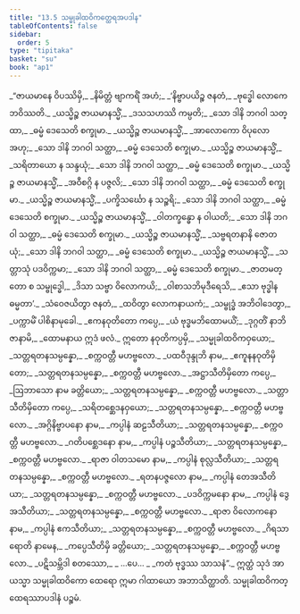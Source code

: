 ```yaml
---
title: "13.5 သမ္မုခါထဝိကတ္ထေရအပဒါန"
tableOfContents: false
sidebar:
  order: 5
type: "tipitaka"
basket: "su"
book: "ap1"
---
```



<DynamicBreadcrumb />

<Division number="41" book="ap1" e="ch" v="20" p="173">

<Paragraph number="2102" type="verses" book="ap1">
_“ဇာယမာနေ ဝိပဿိမှိ,_  
_နိမိတ္တံ ဗျာကရိံ အဟံ;_  
_‘နိဗ္ဗာပယိဉ္စ ဇနတံ,_  
_ဗုဒ္ဓေါ လောကေ ဘဝိဿတိ._  

</Paragraph>

</Division>
<Division number="42" book="ap1" e="ch" v="20" p="174">

<Paragraph number="2103" type="verses" book="ap1">
_ယသ္မိဉ္စ ဇာယမာနသ္မိံ,_  
_ဒသသဟဿိ ကမ္ပတိ;_  
_သော ဒါနိ ဘဂဝါ သတ္ထာ,_  
_ဓမ္မံ ဒေသေတိ စက္ခုမာ._  

</Paragraph>

</Division>
<Division number="43" book="ap1" e="ch" v="20" p="174">

<Paragraph number="2104" type="verses" book="ap1">
_ယသ္မိဉ္စ ဇာယမာနသ္မိံ,_  
_အာလောကော ဝိပုလော အဟု;_  
_သော ဒါနိ ဘဂဝါ သတ္ထာ,_  
_ဓမ္မံ ဒေသေတိ စက္ခုမာ._  

</Paragraph>

</Division>
<Division number="44" book="ap1" e="ch" v="20" p="174">

<Paragraph number="2105" type="verses" book="ap1">
_ယသ္မိဉ္စ ဇာယမာနသ္မိံ,_  
_သရိတာယော န သန္ဒယုံ;_  
_သော ဒါနိ ဘဂဝါ သတ္ထာ,_  
_ဓမ္မံ ဒေသေတိ စက္ခုမာ._  

</Paragraph>

</Division>
<Division number="45" book="ap1" e="ch" v="20" p="174">

<Paragraph number="2106" type="verses" book="ap1">
_ယသ္မိဉ္စ ဇာယမာနသ္မိံ,_  
_အဝီစဂ္ဂိ န ပဇ္ဇလိ;_  
_သော ဒါနိ ဘဂဝါ သတ္ထာ,_  
_ဓမ္မံ ဒေသေတိ စက္ခုမာ._  

</Paragraph>

</Division>
<Division number="46" book="ap1" e="ch" v="20" p="174">

<Paragraph number="2107" type="verses" book="ap1">
_ယသ္မိဉ္စ ဇာယမာနသ္မိံ,_  
_ပက္ခိသင်္ဃော န သဉ္စရိ;_  
_သော ဒါနိ ဘဂဝါ သတ္ထာ,_  
_ဓမ္မံ ဒေသေတိ စက္ခုမာ._  

</Paragraph>

</Division>
<Division number="47" book="ap1" e="ch" v="20" p="174">

<Paragraph number="2108" type="verses" book="ap1">
_ယသ္မိဉ္စ ဇာယမာနသ္မိံ,_  
_ဝါတက္ခန္ဓော န ဝါယတိ;_  
_သော ဒါနိ ဘဂဝါ သတ္ထာ,_  
_ဓမ္မံ ဒေသေတိ စက္ခုမာ._  

</Paragraph>

</Division>
<Division number="48" book="ap1" e="ch" v="20" p="174">

<Paragraph number="2109" type="verses" book="ap1">
_ယသ္မိဉ္စ ဇာယမာနသ္မိံ,_  
_သဗ္ဗရတနာနိ ဇောတယုံ;_  
_သော ဒါနိ ဘဂဝါ သတ္ထာ,_  
_ဓမ္မံ ဒေသေတိ စက္ခုမာ._  

</Paragraph>

</Division>
<Division number="49" book="ap1" e="ch" v="20" p="174">

<Paragraph number="2110" type="verses" book="ap1">
_ယသ္မိဉ္စ ဇာယမာနသ္မိံ,_  
_သတ္တာသုံ ပဒဝိက္ကမာ;_  
_သော ဒါနိ ဘဂဝါ သတ္ထာ,_  
_ဓမ္မံ ဒေသေတိ စက္ခုမာ._  

</Paragraph>

</Division>
<Division number="50" book="ap1" e="ch" v="20" p="174">

<Paragraph number="2111" type="verses" book="ap1">
_ဇာတမတ္တော စ သမ္ဗုဒ္ဓေါ,_  
_ဒိသာ သဗ္ဗာ ဝိလောကယိ;_  
_ဝါစာသဘိမုဒီရေသိ,_  
_ဧသာ ဗုဒ္ဓါန ဓမ္မတာ’._  

</Paragraph>

</Division>
<Division number="51" book="ap1" e="ch" v="20" p="174">

<Paragraph number="2112" type="verses" book="ap1">
_သံဝေဇယိတွာ ဇနတံ,_  
_ထဝိတွာ လောကနာယကံ;_  
_သမ္ဗုဒ္ဓံ အဘိဝါဒေတွာ,_  
_ပက္ကာမိံ ပါစိနာမုခေါ._  

</Paragraph>

</Division>
<Division number="52" book="ap1" e="ch" v="20" p="174">

<Paragraph number="2113" type="verses" book="ap1">
_ဧကနဝုတိတော ကပ္ပေ,_  
_ယံ ဗုဒ္ဓမဘိထောမယိံ;_  
_ဒုဂ္ဂတိံ နာဘိဇာနာမိ,_  
_ထောမနာယ ဣဒံ ဖလံ._  

</Paragraph>

</Division>
<Division number="53" book="ap1" e="ch" v="20" p="174">

<Paragraph number="2114" type="verses" book="ap1">
ဣတော နဝုတိကပ္ပမှိ,_  
_သမ္မုခါထဝိကဝှယော;_  
_သတ္တရတနသမ္ပန္နော,_  
_စက္ကဝတ္တီ မဟဗ္ဗလော._  

</Paragraph>

</Division>
<Division number="54" book="ap1" e="ch" v="20" p="174">

<Paragraph number="2115" type="verses" book="ap1">
_ပထဝီဒုန္ဒုဘိ နာမ,_  
_ဧကူနနဝုတိမှိတော;_  
_သတ္တရတနသမ္ပန္နော,_  
_စက္ကဝတ္တီ မဟဗ္ဗလော._  

</Paragraph>

</Division>
<Division number="55" book="ap1" e="ch" v="20" p="175">

<Paragraph number="2116" type="verses" book="ap1">
_အဋ္ဌာသီတိမှိတော ကပ္ပေ,_  
_ဩဘာသော နာမ ခတ္တိယော;_  
_သတ္တရတနသမ္ပန္နော,_  
_စက္ကဝတ္တီ မဟဗ္ဗလော._  

</Paragraph>

</Division>
<Division number="56" book="ap1" e="ch" v="20" p="175">

<Paragraph number="2117" type="verses" book="ap1">
_သတ္တာသီတိမှိတော ကပ္ပေ,_  
_သရိတစ္ဆေဒနဝှယော;_  
_သတ္တရတနသမ္ပန္နော,_  
_စက္ကဝတ္တီ မဟဗ္ဗလော._  

</Paragraph>

</Division>
<Division number="57" book="ap1" e="ch" v="20" p="175">

<Paragraph number="2118" type="verses" book="ap1">
_အဂ္ဂိနိဗ္ဗာပနော နာမ,_  
_ကပ္ပါနံ ဆဠသီတိယာ;_  
_သတ္တရတနသမ္ပန္နော,_  
_စက္ကဝတ္တီ မဟဗ္ဗလော._  

</Paragraph>

</Division>
<Division number="58" book="ap1" e="ch" v="20" p="175">

<Paragraph number="2119" type="verses" book="ap1">
_ဂတိပစ္ဆေဒနော နာမ,_  
_ကပ္ပါနံ ပဉ္စသီတိယာ;_  
_သတ္တရတနသမ္ပန္နော,_  
_စက္ကဝတ္တီ မဟဗ္ဗလော._  

</Paragraph>

</Division>
<Division number="59" book="ap1" e="ch" v="20" p="175">

<Paragraph number="2120" type="verses" book="ap1">
_ရာဇာ ဝါတသမော နာမ,_  
_ကပ္ပါနံ စုလ္လသီတိယာ;_  
_သတ္တရတနသမ္ပန္နော,_  
_စက္ကဝတ္တီ မဟဗ္ဗလော._  

</Paragraph>

</Division>
<Division number="60" book="ap1" e="ch" v="20" p="175">

<Paragraph number="2121" type="verses" book="ap1">
_ရတနပဇ္ဇလော နာမ,_  
_ကပ္ပါနံ တေအသီတိယာ;_  
_သတ္တရတနသမ္ပန္နော,_  
_စက္ကဝတ္တီ မဟဗ္ဗလော._  

</Paragraph>

</Division>
<Division number="61" book="ap1" e="ch" v="20" p="175">

<Paragraph number="2122" type="verses" book="ap1">
_ပဒဝိက္ကမနော နာမ,_  
_ကပ္ပါနံ ဒွေအသီတိယာ;_  
_သတ္တရတနသမ္ပန္နော,_  
_စက္ကဝတ္တီ မဟဗ္ဗလော._  

</Paragraph>

</Division>
<Division number="62" book="ap1" e="ch" v="20" p="175">

<Paragraph number="2123" type="verses" book="ap1">
_ရာဇာ ဝိလောကနော နာမ,_  
_ကပ္ပါနံ ဧကသီတိယာ;_  
_သတ္တရတနသမ္ပန္နော,_  
_စက္ကဝတ္တီ မဟဗ္ဗလော._  

</Paragraph>

</Division>
<Division number="63" book="ap1" e="ch" v="20" p="175">

<Paragraph number="2124" type="verses" book="ap1">
_ဂိရသာရောတိ နာမေန,_  
_ကပ္ပေသီတိမှိ ခတ္တိယော;_  
_သတ္တရတနသမ္ပန္နော,_  
_စက္ကဝတ္တီ မဟဗ္ဗလော._  

</Paragraph>

</Division>
<Division number="64" book="ap1" e="ch" v="20" p="175">

<Paragraph number="2125" type="verses" book="ap1">
_ပဋိသမ္ဘိဒါ စတဿော,_  
_ …ပေ… _  
_ကတံ ဗုဒ္ဓဿ သာသနံ”._  

</Paragraph>

<Paragraph number="2126" book="ap1">
ဣတ္ထံ သုဒံ အာယသ္မာ သမ္မုခါထဝိကော ထေရော ဣမာ ဂါထာယော အဘာသိတ္ထာတိ.

</Paragraph>
</Division>

<Paragraph number="2127" type="center" book="ap1">
သမ္မုခါထဝိကတ္ထေရဿာပဒါနံ ပဉ္စမံ.
</Paragraph>